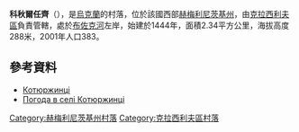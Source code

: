 {{coord|49|35|41|N|26|51|47|E|scale:100000|display=title}}

'''科秋爾任齊'''（{{lang-uk|Котюржинці}}），是[[烏克蘭|烏克蘭]]的村落，位於該國西部[[赫梅利尼茨基州|赫梅利尼茨基州]]，由[[克拉西利夫區|克拉西利夫區]]負責管轄，處於[[布佐克河|布佐克河]]左岸，始建於1444年，面積2.34平方公里，海拔高度288米，2001年人口383。

==參考資料==
* [http://w1.c1.rada.gov.ua/pls/z7502/A005?rdat1=26.12.2013&rf7571=36271 Котюржинці] {{Wayback|url=http://w1.c1.rada.gov.ua/pls/z7502/A005?rdat1=26.12.2013&rf7571=36271 |date=20131230233301 }} 
* [http://weather.in.ua/ua/hmel'nickaja/11821 Погода в селі Котюржинці] {{Wayback|url=http://weather.in.ua/ua/hmel%27nickaja/11821 |date=20111220083954 }}

{{DEFAULTSORT:Котюржинці}}
[[Category:赫梅利尼茨基州村落|Category:赫梅利尼茨基州村落]]
[[Category:克拉西利夫區村落|Category:克拉西利夫區村落]]


{{Khmelnytskyi-geo-stub}}